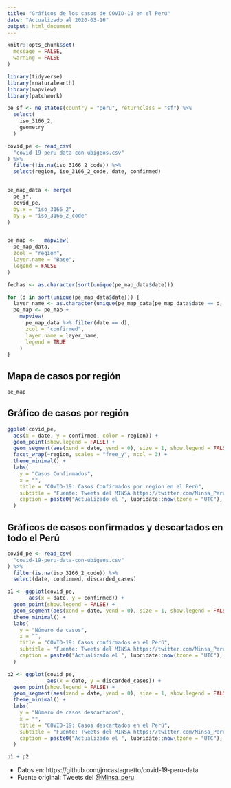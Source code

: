 ```yaml
---
title: "Gráficos de los casos de COVID-19 en el Perú"
date: "Actualizado al 2020-03-16"
output: html_document
---
```



```r
knitr::opts_chunk$set(
  message = FALSE,
  warning = FALSE
)

library(tidyverse)
library(rnaturalearth)
library(mapview)
library(patchwork)

pe_sf <- ne_states(country = "peru", returnclass = "sf") %>%
  select(
    iso_3166_2,
    geometry
  )

covid_pe <- read_csv(
  "covid-19-peru-data-con-ubigeos.csv"
) %>%
  filter(!is.na(iso_3166_2_code)) %>%
  select(region, iso_3166_2_code, date, confirmed)


pe_map_data <- merge(
  pe_sf,
  covid_pe,
  by.x = "iso_3166_2",
  by.y = "iso_3166_2_code"
)


pe_map <-   mapview(
  pe_map_data,
  zcol = "region",
  layer.name = "Base",
  legend = FALSE
)

fechas <- as.character(sort(unique(pe_map_data$date)))

for (d in sort(unique(pe_map_data$date))) {
  layer_name <- as.character(unique(pe_map_data[pe_map_data$date == d, ]$date))[1]
  pe_map <- pe_map +
    mapview(
      pe_map_data %>% filter(date == d),
      zcol = "confirmed",
      layer.name = layer_name,
      legend = TRUE
    )
}
```

## Mapa de casos por región

```r
pe_map
```

## Gráfico de casos por región

```r
ggplot(covid_pe,
  aes(x = date, y = confirmed, color = region)) +
  geom_point(show.legend = FALSE) +
  geom_segment(aes(xend = date, yend = 0), size = 1, show.legend = FALSE) +
  facet_wrap(~region, scales = "free_y", ncol = 3) +
  theme_minimal() +
  labs(
    y = "Casos Confirmados",
    x = "",
    title = "COVID-19: Casos Confirmados por region en el Perú",
    subtitle = "Fuente: Tweets del MINSA https://twitter.com/Minsa_Peru",
    caption = paste0("Actualizado el ", lubridate::now(tzone = "UTC"), " UTC // @jmcastagnetto, Jesús M. Castagnetto")
  )
```

## Gráficos de casos confirmados y descartados en todo el Perú

```r
covid_pe <- read_csv(
  "covid-19-peru-data-con-ubigeos.csv"
) %>%
  filter(is.na(iso_3166_2_code)) %>%
  select(date, confirmed, discarded_cases)

p1 <- ggplot(covid_pe,
       aes(x = date, y = confirmed)) +
  geom_point(show.legend = FALSE) +
  geom_segment(aes(xend = date, yend = 0), size = 1, show.legend = FALSE) +
  theme_minimal() +
  labs(
    y = "Número de casos",
    x = "",
    title = "COVID-19: Casos confirmados en el Perú",
    subtitle = "Fuente: Tweets del MINSA https://twitter.com/Minsa_Peru",
    caption = paste0("Actualizado el ", lubridate::now(tzone = "UTC"), " UTC // @jmcastagnetto, Jesús M. Castagnetto")
  )

p2 <- ggplot(covid_pe,
             aes(x = date, y = discarded_cases)) +
  geom_point(show.legend = FALSE) +
  geom_segment(aes(xend = date, yend = 0), size = 1, show.legend = FALSE) +
  theme_minimal() +
  labs(
    y = "Número de casos descartados",
    x = "",
    title = "COVID-19: Casos descartados en el Perú",
    subtitle = "Fuente: Tweets del MINSA https://twitter.com/Minsa_Peru",
    caption = paste0("Actualizado el ", lubridate::now(tzone = "UTC"), " UTC // @jmcastagnetto, Jesús M. Castagnetto")
  )

p1 + p2
```


- Datos en: https://github.com/jmcastagnetto/covid-19-peru-data
- Fuente original: Tweets del [@Minsa_peru](https://twitter.com/Minsa_Peru)